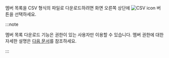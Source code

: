 <Title level={props.level} hashid="downloadlist">멤버 목록 다운로드하기</Title>

멤버 목록을 CSV 형식의 파일로 다운로드하려면 화면 오른쪽 상단에 ![CSV icon](/img/ic-csv-download-ms.svg) 버튼을 선택하세요.

:::note

멤버 목록 다운로드 기능은 <Cmdname sid="member_management" className="b600" /> 권한이 있는 사용자만 이용할 수 있습니다. 멤버 권한에 대한 자세한 설명은 [다음 문서](project-structure#project-auth)를 참조하세요.

:::